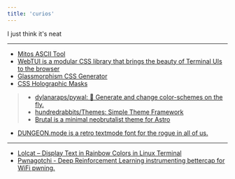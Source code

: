 ```yaml
---
title: 'curios'
---
```



<GlobalLayout path={url} headings={getHeadings()}>

I just think it's neat

---

- [Mitos ASCII Tool](https://mitos.shared.oxide.computer/)
- [WebTUI is a modular CSS library that brings the beauty of Terminal UIs to the browser ](https://webtui.ironclad.sh/)
- [Glassmorphism CSS Generator](https://hype4.academy/tools/glassmorphism-generator)
- [CSS Holographic Masks](https://codepen.io/HejChristian/pen/YPzLbYX)
> - [dylanaraps/pywal: 🎨 Generate and change color-schemes on the fly.](https://github.com/dylanaraps/pywal)
> - [hundredrabbits/Themes: Simple Theme Framework](https://github.com/hundredrabbits/Themes)
> - [Brutal is a minimal neobrutalist theme for Astro](https://astro.build/themes/details/brutal/)
- [DUNGEON.mode is a retro textmode font for the rogue in all of us.](https://datagoblin.itch.io/dungeonmode)

---

- [Lolcat – Display Text in Rainbow Colors in Linux Terminal](https://www.tecmint.com/lolcat-color-output-linux-terminal/)
- [Pwnagotchi - Deep Reinforcement Learning instrumenting bettercap for WiFi pwning.](https://pwnagotchi.ai/)

</GlobalLayout>